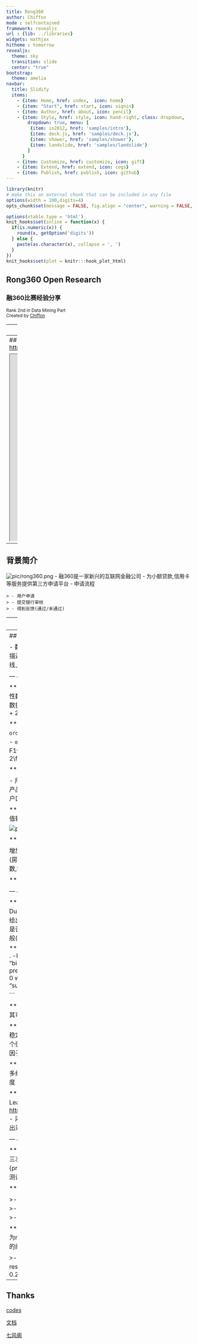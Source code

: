 ```yaml
---
title: Rong360
author: Chiffon
mode : selfcontained
framework: revealjs
url : {lib: ../libraries}
widgets: mathjax
hitheme : tomorrow
revealjs:
  theme: sky
  transition: slide
  center: "true"
bootstrap:
  theme: amelia
navbar:
  title: Slidify
  items: 
    - {item: Home, href: index,  icon: home}
    - {item: "Start", href: start, icon: signin}
    - {item: Author, href: about, icon: pencil}
    - {item: Style, href: style, icon: hand-right, class: dropdown, 
        dropdown: true, menu: [
         {item: io2012, href: 'samples/intro'},
         {item: deck.js, href: 'samples/deck.js'},
         {item: shower, href: 'samples/shower'},
         {item: landslide, href: 'samples/landslide'}
        ]
      }
    - {item: Customize, href: customize, icon: gift}
    - {item: Extend, href: extend, icon: cogs}
    - {item: Publish, href: publish, icon: github}
---
```


```r
library(knitr)
# make this an external chunk that can be included in any file
options(width = 100,digits=4)
opts_chunk$set(message = FALSE, fig.align = "center", warning = FALSE, comment = NA, dpi = 100, tidy = FALSE, fig.width=8,fig.height=5,cache = FALSE)

options(xtable.type = 'html')
knit_hooks$set(inline = function(x) {
  if(is.numeric(x)) {
    round(x, getOption('digits'))
  } else {
    paste(as.character(x), collapse = ', ')
  }
})
knit_hooks$set(plot = knitr:::hook_plot_html)

```

<style>

.title-slide {
  background-color: #e2e2e2;
}

.title-slide hgroup > h1{
  font-family: 'Oswald', sans-serif;
  color: #202020;
}

.title-slide hgroup > h2{
  font-family: 'Signika Negative', 'Calibri', sans-serif;
  color: #202020;
}


strong{
 color: #4876FF;
}
</style>

## Rong360 Open Research
### 融360比赛经验分享
<small> Rank 2nd in Data Mining Part</small><br/>
<small> Created by [Chiffon](http://chiffon.gitcafe.io)</small>

<script src="./libraries/jquery.min.js"></script>
<script>
			document.write( '<link rel="stylesheet" href="libraries/frameworks/revealjs/css/print/' + ( window.location.search.match( /print-pdf/gi ) ? 'pdf' : 'paper' ) + '.css" type="text/css" media="print">' );
		</script>




---
## OUTLINES

- 背景
- 分析流程
- 效果评估
- 其他问题


---
## Intro.
<http://openresearch.rong360.com/>

<iframe src="http://openresearch.rong360.com/" height=500px width =80%></iframe>

---
## 背景简介

![pic/rong360.png](pic/rong360.png)
- 融360是一家新兴的互联网金融公司
- 为小额贷款,信用卡等服务提供第三方申请平台
- 申请流程

	> - 用户申请
	> - 提交银行审核	
	> - 得到反馈(通过/未通过)


---
### 待解决的问题:
## 预测申请是否通过

- 申请流程

	>- .grow 用户申请
	>- .highlight-red 评估申请
	>- .grow 提交银行审核	
	>- .grow 得到反馈(通过/未通过)


---
## 分析流程

- 数据部分
	+ 数据的清理
	+ 特征工程
- 建模过程
	+ 描述性模型
	+ 预测性模型
- 评估过程
	+ 线下评估
	+ 线上提交

--- &vertical ds:soothe
## 数据部分

***
## 原始数据
- `quality.final.txt`
	+ 用户属性数据
	+ 150W
- `product.final.txt`
	+ 产品属性数据
	+ 5W
- `user.final.txt`
	+ 用户浏览记录数据
	+ 24W

***
## 训练与测试数据
- `order_train.txt`(labeled)
	+ 审核结果数据
	+ 14W
- `order_test_no_label.txt`(no label)
	+ 3W
- 以F1值作为评价标准,每天三次提交机会
	+ $F_1 = 2\frac{precision*recall}{precision+recall}$

***
## 提供的字段:

- 用户: 学历,职业,财产,收入,公积金,征信,房,车..
- 产品: 额度,银行,城市,申请人数,是否需要房/车/本地户口...
- 用户浏览记录: 不同页面的pv,申请次数等..

***
## 清理步骤
- 数据表之间的join
- 去除缺失值较多的变量

![pic2](pic/data.png)

***
## 特征工程

增加新的变量:
- 产品匹配(金额,条件)
- 是否有房(房贷,房产价值,居住状态)
- 所在城市情况(申请笔数,银行数量)
- 贷款额
- 访问记录
- ...

***
## 代码部分
[codes](code.r)


--- &vertical ds:soothe
## 建模过程

***
## 描述型模型
- Logistic
	- 因子变量转化为Dummy Variable
	- city_id效果很好
- 优点
	- 可以给出各个变量对于最终结果的关系
	- 基于业务判断是否合理
- 缺点
	- 但计算时间较长
	- 预测效果也一般(f1最高不超过0.30)

***
```
# load("tr4.Rdata")
model = glm(result ~ . -bank_id , 
			data = train_final,
			family = "binomial")
summary(model)
pre = predict(model, test_final)
out = (pre > 0.215) + 0
writeLines(as.character(out), "submit/3.26.1.txt") # 0.2985

```


***
## 描述型模型
- rpart
	- 评价项目风险，判断其可行性
	- 基于Gini系数来进行分割.  
![rpart](pic/rpart.png)


***
## 预测型模型
- GBM,SVM
	- GBM结果并不稳定(离线测试结果与实际测试差距很大)
	- 作为一个弱分类器来聚合(0.32)
- SVM
	- 较多缺失变量和因子变量
	- 没有训练该模型

***
## 预测型模型
- xgboost
	- 自动利用CPU的多线程进行并行
	- 同时在算法上加以改进提高了精度
	- 缺失值较好的处理(0.35-0.36)
	
***
## Stacking(模型聚合)
- Ensemble Learning的一种<https://en.wikipedia.org/wiki/Ensemble_learning>
- 采用xgboost不同的参数,变量作为输入模型
- 输出采用投票方式
- 筛选较好模型来进行聚合

--- &vertical ds:soothe
## 模型评价

***
## 离线测试方案
- 以F1值作为评价标准,每天三次提交机会
	+ $F_1 = 2\frac{precision*recall}{precision+recall}$
- 通过比例
	+ 训练集20%
	+ 测试集10%
	
	
***
### 离线测试方案
## 交叉验证Vs.时间分割

>- 交叉验证F1可以达到0.5以上,测试集不到0.3
>- 时间分割,用时间最晚的20%数据作为测试集
>- 训练/测试/预测的F1值大约为0.4/0.38/0.36

***
### 离线测试方案
## 阈值的选择
- 预测结果为response[0,1]
- 提交的结果为{0,1}
- 选择合适的阈值
	
	>- 选择在train_data里面最优阈值
	>- 选择response最高的8000个作为阈值的界限
	>- 0.215

---
## Thanks

[codes](code.r)

[文档](rong360.docx)

[七风阁](http://chiffon.gitcafe.io)
<script>
$('ul.incremental li').addClass('fragment')
</script>
